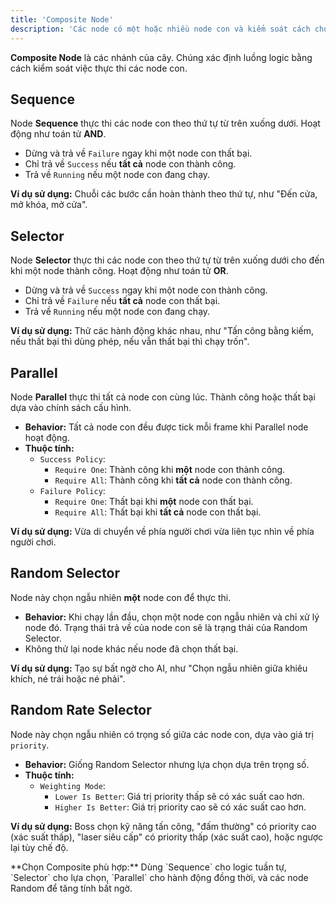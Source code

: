 ```yaml
---
title: 'Composite Node'
description: 'Các node có một hoặc nhiều node con và kiểm soát cách chúng được thực thi.'
---
```



**Composite Node** là các nhánh của cây. Chúng xác định luồng logic bằng cách kiểm soát việc thực thi các node con.

## Sequence

Node **Sequence** thực thi các node con theo thứ tự từ trên xuống dưới. Hoạt động như toán tử **AND**.

-   Dừng và trả về `Failure` ngay khi một node con thất bại.
-   Chỉ trả về `Success` nếu **tất cả** node con thành công.
-   Trả về `Running` nếu một node con đang chạy.

**Ví dụ sử dụng:** Chuỗi các bước cần hoàn thành theo thứ tự, như "Đến cửa, mở khóa, mở cửa".

## Selector

Node **Selector** thực thi các node con theo thứ tự từ trên xuống dưới cho đến khi một node thành công. Hoạt động như toán tử **OR**.

-   Dừng và trả về `Success` ngay khi một node con thành công.
-   Chỉ trả về `Failure` nếu **tất cả** node con thất bại.
-   Trả về `Running` nếu một node con đang chạy.

**Ví dụ sử dụng:** Thử các hành động khác nhau, như "Tấn công bằng kiếm, nếu thất bại thì dùng phép, nếu vẫn thất bại thì chạy trốn".

## Parallel

Node **Parallel** thực thi tất cả node con cùng lúc. Thành công hoặc thất bại dựa vào chính sách cấu hình.

-   **Behavior:** Tất cả node con đều được tick mỗi frame khi Parallel node hoạt động.
-   **Thuộc tính:**
    -   `Success Policy`:
        -   `Require One`: Thành công khi **một** node con thành công.
        -   `Require All`: Thành công khi **tất cả** node con thành công.
    -   `Failure Policy`:
        -   `Require One`: Thất bại khi **một** node con thất bại.
        -   `Require All`: Thất bại khi **tất cả** node con thất bại.

**Ví dụ sử dụng:** Vừa di chuyển về phía người chơi vừa liên tục nhìn về phía người chơi.

## Random Selector

Node này chọn ngẫu nhiên **một** node con để thực thi.

-   **Behavior:** Khi chạy lần đầu, chọn một node con ngẫu nhiên và chỉ xử lý node đó. Trạng thái trả về của node con sẽ là trạng thái của Random Selector.
-   Không thử lại node khác nếu node đã chọn thất bại.

**Ví dụ sử dụng:** Tạo sự bất ngờ cho AI, như "Chọn ngẫu nhiên giữa khiêu khích, né trái hoặc né phải".

## Random Rate Selector

Node này chọn ngẫu nhiên có trọng số giữa các node con, dựa vào giá trị `priority`.

-   **Behavior:** Giống Random Selector nhưng lựa chọn dựa trên trọng số.
-   **Thuộc tính:**
    -   `Weighting Mode`:
        -   `Lower Is Better`: Giá trị priority thấp sẽ có xác suất cao hơn.
        -   `Higher Is Better`: Giá trị priority cao sẽ có xác suất cao hơn.

**Ví dụ sử dụng:** Boss chọn kỹ năng tấn công, "đấm thường" có priority cao (xác suất thấp), "laser siêu cấp" có priority thấp (xác suất cao), hoặc ngược lại tùy chế độ.

<Aside type="tip">
**Chọn Composite phù hợp:** Dùng `Sequence` cho logic tuần tự, `Selector` cho lựa chọn, `Parallel` cho hành động đồng thời, và các node Random để tăng tính bất ngờ.
</Aside>